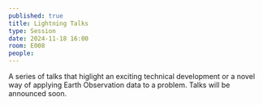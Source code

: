 ```yaml
---
published: true
title: Lightning Talks
type: Session
date: 2024-11-18 16:00
room: E008
people:
---
```

A series of talks that higlight an exciting technical development or a novel way of applying Earth Observation data to a problem. Talks will be announced soon.
